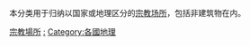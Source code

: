 {{Catnav|頁面分類|地理|国家|按國家分類|各國宗教}}
{{Catnav|頁面分類|各種主題的頁面分類|按國家分類|各國宗教}}
{{Commons category|Religious buildings by country}}
{{Categories by country|nocat}}
本分类用于归纳以国家或地理区分的[[宗教场所|宗教场所]]，包括非建筑物在内。

[[Category:宗教場所|]]
[[Category:各國宗教|:]]
[[Category:各國地理|Category:各國地理]]